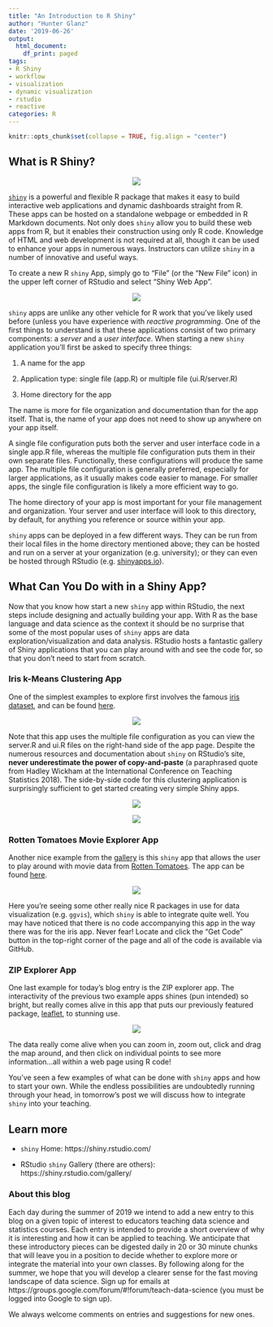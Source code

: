 ```yaml
---
title: "An Introduction to R Shiny"
author: "Hunter Glanz"
date: '2019-06-26'
output:
  html_document:
    df_print: paged
tags:
- R Shiny
- workflow
- visualization
- dynamic visualization
- rstudio
- reactive
categories: R
---
```


```r
knitr::opts_chunk$set(collapse = TRUE, fig.align = "center")
```


## What is R Shiny? 

<center>

![](/post/shiny1/shinyhex.jpg)

</center>

[`shiny`](https://shiny.rstudio.com) is a powerful and flexible R package that makes it easy to build interactive web applications and dynamic dashboards straight from R. These apps can be hosted on a standalone webpage or embedded in R Markdown documents. Not only does `shiny` allow you to build these web apps from R, but it enables their construction using only R code. Knowledge of HTML and web development is not required at all, though it can be used to enhance your apps in numerous ways.  Instructors can utilize `shiny` in a number of innovative and useful ways.

To create a new R `shiny` App, simply go to "File" (or the "New File" icon) in the upper left corner of RStudio and select "Shiny Web App".

<center>

![](/post/shiny1/NewShinyApp.png)

</center>

`shiny` apps are unlike any other vehicle for R work that you've likely used before (unless you have experience with *reactive programming*. One of the first things to understand is that these applications consist of two primary components: a *server* and a *user interface*. When starting a new `shiny` application you'll first be asked to specify three things:

1. A name for the app

2. Application type: single file (app.R) or multiple file (ui.R/server.R)

3. Home directory for the app

The name is more for file organization and documentation than for the app itself. That is, the name of your app does not need to show up anywhere on your app itself. 

A single file configuration puts both the server and user interface code in a single app.R file, whereas the multiple file configuration puts them in their own separate files. Functionally, these configurations will produce the same app. The multiple file configuration is generally preferred, especially for larger applications, as it usually makes code easier to manage. For smaller apps, the single file configuration is likely a more efficient way to go.

The home directory of your app is most important for your file management and organization. Your server and user interface will look to this directory, by default, for anything you reference or source within your app.

`shiny` apps can be deployed in a few different ways. They can be run from their local files in the home directory mentioned above; they can be hosted and run on a server at your organization (e.g. university); or they can even be hosted through RStudio (e.g. [shinyapps.io](https://www.shinyapps.io/)).

## What Can You Do with in a Shiny App?

Now that you know how start a new `shiny` app within RStudio, the next steps include designing and actually building your app. With R as the base language and data science as the context it should be no surprise that some of the most popular uses of `shiny` apps are data exploration/visualization and data analysis. RStudio hosts a fantastic gallery of Shiny applications that you can play around with and see the code for, so that you don't need to start from scratch.

### Iris k-Means Clustering App
One of the simplest examples to explore first involves the famous [iris dataset](https://en.wikipedia.org/wiki/Iris_flower_data_set), and can be found [here](https://shiny.rstudio.com/gallery/kmeans-example.html).

<center>

![](/post/shiny1/irisapp.png)

</center>

Note that this app uses the multiple file configuration as you can view the server.R and ui.R files on the right-hand side of the app page. Despite the numerous resources and documentation about `shiny` on RStudio's site, **never underestimate the power of copy-and-paste** (a paraphrased quote from Hadley Wickham at the International Conference on Teaching Statistics 2018). The side-by-side code for this clustering application is surprisingly sufficient to get started creating very simple Shiny apps.

<center>

![](/post/shiny1/irisserver.png)

</center>
<center>

![](/post/shiny1/irisui.png)

</center>

### Rotten Tomatoes Movie Explorer App

Another nice example from the [gallery](https://shiny.rstudio.com/gallery/) is this `shiny` app that allows the user to play around with movie data from [Rotten Tomatoes](https://www.rottentomatoes.com/). The app can be found [here](https://shiny.rstudio.com/gallery/movie-explorer.html).


<center>

![](/post/shiny1/movieapp.png)

</center>

Here you're seeing some other really nice R packages in use for data visualization (e.g. `ggvis`), which `shiny` is able to integrate quite well. You may have noticed that there is no code accompanying this app in the way there was for the iris app. Never fear! Locate and click the "Get Code" button in the top-right corner of the page and all of the code is available via GitHub.

### ZIP Explorer App

One last example for today's blog entry is the ZIP explorer app. The interactivity of the previous two example apps shines (pun intended) so bright, but really comes alive in this app that puts our previously featured package, [leaflet](https://teachdatascience.com/leaflet/), to stunning use. 

<center>

![](/post/shiny1/zipapp.png)

</center>

The data really come alive when you can zoom in, zoom out, click and drag the map around, and then click on individual points to see more information...all within a web page using R code! 

You've seen a few examples of what can be done with `shiny` apps and how to start your own. While the endless possibilities are undoubtedly running through your head, in tomorrow's post we will discuss how to integrate `shiny` into your teaching.

## Learn more

* `shiny` Home: https://shiny.rstudio.com/

* RStudio `shiny` Gallery (there are others): https://shiny.rstudio.com/gallery/


### About this blog 

Each day during the summer of 2019 we intend to add a new entry to this blog on a given topic of interest to educators teaching data science and statistics courses. Each entry is intended to provide a short overview of why it is interesting and how it can be applied to teaching. We anticipate that these introductory pieces can be digested daily in 20 or 30 minute chunks that will leave you in a position to decide whether to explore more or integrate the material into your own classes. By following along for the summer, we hope that you will develop a clearer sense for the fast moving landscape of data science. Sign up for emails at https://groups.google.com/forum/#!forum/teach-data-science (you must be logged into Google to sign up).

We always welcome comments on entries and suggestions for new ones.

